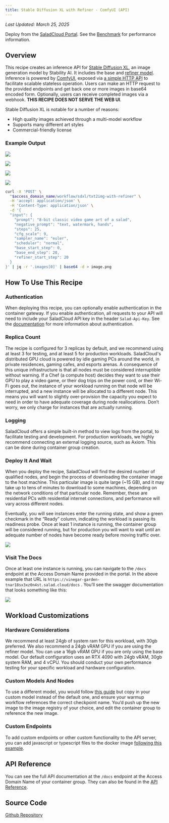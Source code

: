 ```yaml
---
title: Stable Diffusion XL with Refiner - ComfyUI (API)
---
```


_Last Updated: March 25, 2025_

<Tip>Deploy from the [SaladCloud Portal](https://portal.salad.com).</Tip>
<Note>See the [Benchmark](https://blog.salad.com/sdxl-benchmark/) for performance information.</Note>

## Overview

This recipe creates an inference API for
[Stable Diffusion XL](https://huggingface.co/stabilityai/stable-diffusion-xl-base-1.0), an image generation model by
Stability AI. It includes the base and
[refiner model](https://huggingface.co/stabilityai/stable-diffusion-xl-refiner-1.0). Inference is powered by
[ComfyUI](https://github.com/comfyanonymous/ComfyUI/), exposed via
[a simple HTTP API](https://github.com/SaladTechnologies/comfyui-api) to facilitate scalable stateless operation. Users
can make an HTTP request to the provided endpoints and get back one or more images in base64 encoded form. Optionally,
users can receive completed images via a webhook. **THIS RECIPE DOES NOT SERVE THE WEB UI**.

Stable Diffusion XL is notable for a number of reasons:

- High quality images achieved through a multi-model workflow
- Supports many different art styles
- Commercial-friendly license

### Example Output

![](/products/recipes/images/sdxl-image-1.png)

![](/products/recipes/images/sdxl-image-2.png)

![](/products/recipes/images/sdxl-image-3.png)

![](/products/recipes/images/sdxl-image-4.png)

```bash
curl -X 'POST' \
  "$access_domain_name/workflow/sdxl/txt2img-with-refiner" \
  -H 'accept: application/json' \
  -H 'Content-Type: application/json' \
  -d '{
  "input": {
    "prompt": "8-bit classic video game art of a salad",
    "negative_prompt": "text, watermark, hands",
    "steps": 25,
    "cfg_scale": 9,
    "sampler_name": "euler",
    "scheduler": "normal",
    "base_start_step": 0,
    "base_end_step": 20,
    "refiner_start_step": 20
  }
}' | jq -r '.images[0]' | base64 -d > image.png
```

## How To Use This Recipe

### Authentication

When deploying this recipe, you can optionally enable authentication in the container gateway. If you enable
authentication, all requests to your API will need to include your SaladCloud API key in the header `Salad-Api-Key`. See
the [documentation](/products/sce/gateway/sending-requests) for more information about authentication.

### Replica Count

The recipe is configured for 3 replicas by default, and we recommend using at least 3 for testing, and at least 5 for
production workloads. SaladCloud's distributed GPU cloud is powered by idle gaming PCs around the world, in private
residences, gaming cafes, and esports arenas. A consequence of this unique infrastructure is that all nodes must be
considered interruptible without warning. If a Chef (a compute host) decides they want to use their GPU to play a video
game, or their dog trips on the power cord, or their Wi-Fi goes out, the instance of your workload running on that node
will be interrupted, and a new instance will be allocated to a different node. This means you will want to slightly
over-provision the capacity you expect to need in order to have adequate coverage during node reallocations. Don’t
worry, we only charge for instances that are actually running.

### Logging

SaladCloud offers a simple built-in method to view logs from the portal, to facilitate testing and development. For
production workloads, we highly recommend connecting an external logging source, such as Axiom. This can be done during
container group creation.

### Deploy It And Wait

When you deploy the recipe, SaladCloud will find the desired number of qualified nodes, and begin the process of
downloading the container image to the host machine. This particular image is quite large (~15 GB), and it may take up
to tens of minutes to download to some machines, depending on the network conditions of that particular node. Remember,
these are residential PCs with residential internet connections, and performance will vary across different nodes.

Eventually, you will see instances enter the running state, and show a green checkmark in the “Ready” column, indicating
the workload is passing its readiness probe. Once at least 1 instance is running, the container group will be considered
running, but for production you will want to wait until an adequate number of nodes have become ready before moving
traffic over.

![](/products/recipes/images/deploy-sdxl-1.png)

### Visit The Docs

Once at least one instance is running, you can navigate to the `/docs` endpoint at the Access Domain Name provided in
the portal. In the above example that URL is `https://vinegar-garden-tnar18sx3xz0n4st.salad.cloud/docs` . You’ll see the
swagger documentation that looks something like this:

![](/products/recipes/images/sdxl-docs.png)

## Workload Customizations

### Hardware Considerations

We recommend at least 24gb of system ram for this workload, with 30gb preferred. We also recommend a 24gb vRAM GPU if
you are using the refiner model. You can use a 16gb vRAM GPU if you are only using the base model. Our default
configuration uses an RTX 4090 with 24gb vRAM, 30gb system RAM, and 4 vCPU. You should conduct your own performance
testing for your specific workload and hardware configuration.

### Custom Models And Nodes

To use a different model, you would follow
[this guide](/guides/image-generation/basic-how-to-deploy-stable-diffusion-on-salad-comfy) but copy in your custom model
instead of the default one, and ensure your warmup workflow references the correct checkpoint name. You’d push up the
new image to the image registry of your choice, and edit the container group to reference the new image.

### Custom Endpoints

To add custom endpoints or other custom functionality to the API server, you can add javascript or typescript files to
the docker image
[following this example](https://github.com/SaladTechnologies/salad-recipes/tree/master/src/sdxl-with-refiner-comfyui).

## API Reference

You can see the full API documentation at the `/docs` endpoint at the Access Domain Name of your container group. They
can also be found in the [API Reference](/reference/recipes/sdxl-with-refiner-comfyui/).

## Source Code

[<Icon icon="github" size="24" /> Github Repository](https://github.com/SaladTechnologies/salad-recipes/tree/master/src/sdxl-with-refiner-comfyui)
